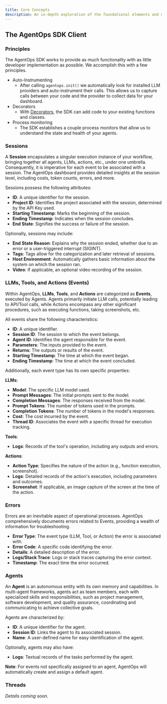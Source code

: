```yaml
---
title: Core Concepts
description: An in-depth exploration of the foundational elements and operational dynamics of AgentOps, highlighting its architecture and constituent components.
---
```


## The AgentOps SDK Client

### Principles

The AgentOps SDK works to provide as much functionality with as little developer implementation as possible. We accomplish this with a few principles.
- Auto-Instrumenting
  - After calling `agentops.init()` we automatically look for installed LLM providers and auto-instrument their calls. This allows us to capture calls between your code and the provider to collect data for your dashboard.
- Decorators
  - With [Decorators](/v1/details/decorators), the SDK can add code to your existing functions and classes.
- Process monitoring
  - The SDK establishes a couple process monitors that allow us to understand the state and health of your agents.

### Sessions

A **Session** encapsulates a singular execution instance of your workflow, bringing together all agents, LLMs, actions, etc., under one umbrella. Consequently, it is imperative for each event to be associated with a session. The AgentOps dashboard provides detailed insights at the session level, including costs, token counts, errors, and more.

Sessions possess the following attributes:
- **ID**: A unique identifier for the session.
- **Project ID**: Identifies the project associated with the session, determined by the API Key used.
- **Starting Timestamp**: Marks the beginning of the session.
- **Ending Timestamp**: Indicates when the session concludes.
- **End State**: Signifies the success or failure of the session.

Optionally, sessions may include:
- **End State Reason**: Explains why the session ended, whether due to an error or a user-triggered interrupt (SIGINT).
- **Tags**: Tags allow for the categorization and later retrieval of sessions.
- **Host Environment**: Automatically gathers basic information about the system on which the session ran.
- **Video**: If applicable, an optional video recording of the session.

### LLMs, Tools, and Actions (Events)

Within AgentOps, **LLMs**, **Tools**, and **Actions** are categorized as **Events**, executed by Agents. Agents primarily initiate LLM calls, potentially leading to API/Tool calls, while Actions encompass any other significant procedures, such as executing functions, taking screenshots, etc.

All events share the following characteristics:
- **ID**: A unique identifier.
- **Session ID**: The session to which the event belongs.
- **Agent ID**: Identifies the agent responsible for the event.
- **Parameters**: The inputs provided to the event.
- **Returns**: The outputs or results of the event.
- **Starting Timestamp**: The time at which the event began.
- **Ending Timestamp**: The time at which the event concluded.

Additionally, each event type has its own specific properties:

**LLMs**:
- **Model**: The specific LLM model used.
- **Prompt Messages**: The initial prompts sent to the model.
- **Completion Messages**: The responses received from the model.
- **Prompt Tokens**: The number of tokens used in the prompts.
- **Completion Tokens**: The number of tokens in the model's responses.
- **Cost**: The cost incurred by the event.
- **Thread ID**: Associates the event with a specific thread for execution tracking.

**Tools**:
- **Logs**: Records of the tool's operation, including any outputs and errors.

**Actions**:
- **Action Type**: Specifies the nature of the action (e.g., function execution, screenshot).
- **Logs**: Detailed records of the action's execution, including parameters and outcomes.
- **Screenshot**: If applicable, an image capture of the screen at the time of the action.

### Errors

Errors are an inevitable aspect of operational processes. AgentOps comprehensively documents errors related to Events, providing a wealth of information for troubleshooting.

- **Error Type**: The event type (LLM, Tool, or Action) the error is associated with.
- **Error Code**: A specific code identifying the error.
- **Details**: A detailed description of the error.
- **Logs/Stack Trace**: Logs or stack traces capturing the error context.
- **Timestamp**: The exact time the error occurred.

### Agents

An **Agent** is an autonomous entity with its own memory and capabilities. In multi-agent frameworks, agents act as team members, each with specialized skills and responsibilities, such as project management, software development, and quality assurance, coordinating and communicating to achieve collective goals.

Agents are characterized by:
- **ID**: A unique identifier for the agent.
- **Session ID**: Links the agent to its associated session.
- **Name**: A user-defined name for easy identification of the agent.

Optionally, agents may also have:
- **Logs**: Textual records of the tasks performed by the agent.

**Note**: For events not specifically assigned to an agent, AgentOps will automatically create and assign a default agent.

### Threads

*Details coming soon.*
